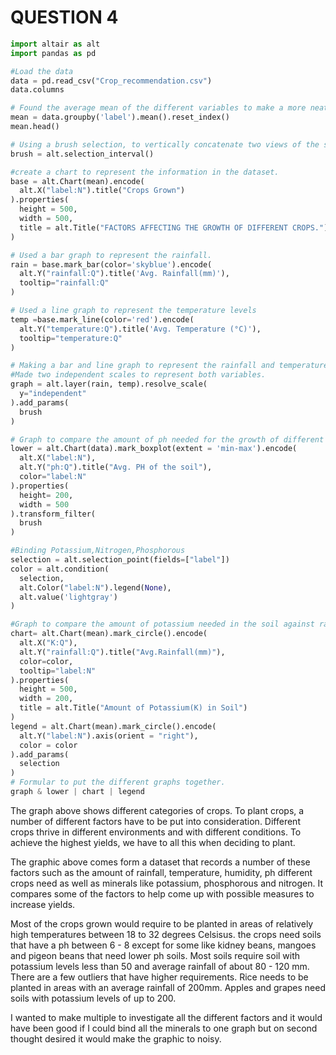 # QUESTION 4

```python
import altair as alt
import pandas as pd
```

```python
#Load the data 
data = pd.read_csv("Crop_recommendation.csv")
data.columns
```
```python
# Found the average mean of the different variables to make a more neat and concise graph.
mean = data.groupby('label').mean().reset_index()
mean.head()
```


```python
# Using a brush selection, to vertically concatenate two views of the same data.
brush = alt.selection_interval()

#create a chart to represent the information in the dataset.
base = alt.Chart(mean).encode(
  alt.X("label:N").title("Crops Grown")
).properties(
  height = 500,
  width = 500,
  title = alt.Title("FACTORS AFFECTING THE GROWTH OF DIFFERENT CROPS.")
)

# Used a bar graph to represent the rainfall.
rain = base.mark_bar(color='skyblue').encode(
  alt.Y("rainfall:Q").title('Avg. Rainfall(mm)'),
  tooltip="rainfall:Q"
)

# Used a line graph to represent the temperature levels
temp =base.mark_line(color='red').encode(
  alt.Y("temperature:Q").title('Avg. Temperature (°C)'),
  tooltip="temperature:Q"
)

# Making a bar and line graph to represent the rainfall and temperature on a single graph.
#Made two independent scales to represent both variables.
graph = alt.layer(rain, temp).resolve_scale(
  y="independent"
).add_params(
  brush
)

# Graph to compare the amount of ph needed for the growth of different crops.
lower = alt.Chart(data).mark_boxplot(extent = 'min-max').encode(
  alt.X("label:N"),
  alt.Y("ph:Q").title("Avg. PH of the soil"),
  color="label:N"
).properties(
  height= 200,
  width = 500
).transform_filter(
  brush
)

#Binding Potassium,Nitrogen,Phosphorous
selection = alt.selection_point(fields=["label"])
color = alt.condition(
  selection,
  alt.Color("label:N").legend(None),
  alt.value('lightgray')
)

#Graph to compare the amount of potassium needed in the soil against rainfall.
chart= alt.Chart(mean).mark_circle().encode(
  alt.X("K:Q"),
  alt.Y("rainfall:Q").title("Avg.Rainfall(mm)"),
  color=color,
  tooltip="label:N"
).properties(
  height = 500,
  width = 200,
  title = alt.Title("Amount of Potassium(K) in Soil")
)
legend = alt.Chart(mean).mark_circle().encode(
  alt.Y("label:N").axis(orient = "right"),
  color = color
).add_params(
  selection
)
# Formular to put the different graphs together.
graph & lower | chart | legend


```

The graph above shows different categories of crops. To plant crops, a number of different factors have to be put into consideration. Different crops thrive in different environments and with different conditions. To achieve the highest yields, we have to all this when deciding to plant. 

The graphic above comes form a dataset that records a number of these factors such as the amount of rainfall, temperature, humidity, ph different crops need as well as minerals like potassium, phosphorous and nitrogen.
It compares some of the factors to help come up with possible measures to increase yields.

Most of the crops grown would require to be planted in areas of relatively high temperatures between 18 to 32 degrees Celsisus. 
the crops need soils that have a ph between  6 - 8 except for some like kidney beans, mangoes and pigeon beans that need lower ph soils.
Most soils require soil with potassium levels less than 50 and average rainfall of about 80 - 120 mm. There are a few outliers that have higher requirements. Rice needs to be planted in areas with an average rainfall of 200mm. 
Apples and grapes need soils with potassium levels of up to 200.

I wanted to make multiple to investigate all the different factors and it would have been good if I could bind all the minerals to one graph but on second thought desired it would make the graphic to noisy.
